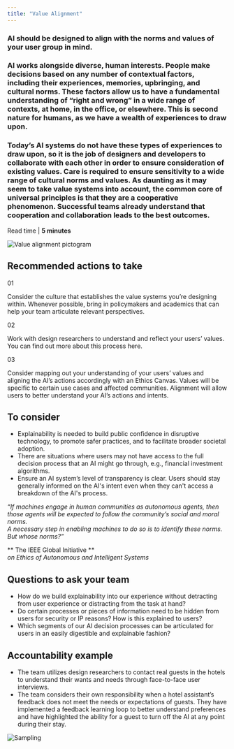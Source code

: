```yaml
---
title: "Value Alignment"
---
```



<Row className="opener">
<Column colMd={6} colLg={7}>

### AI should be designed to align with the norms and values of your user group in mind.
### AI works alongside diverse, human interests. People make decisions based on any number of contextual factors, including their experiences, memories, upbringing, and cultural norms. These factors allow us to have a fundamental understanding of “right and wrong” in a wide range of contexts, at home, in the office, or elsewhere. This is second nature for humans, as we have a wealth of experiences to draw upon.

### Today’s AI systems do not have these types of experiences to draw upon, so it is the job of designers and developers to collaborate with each other in order to ensure consideration of existing values. Care is required to ensure sensitivity to a wide range of cultural norms and values. As daunting as it may seem to take value systems into account, the common core of universal principles is that they are a cooperative phenomenon. Successful teams already understand that cooperation and collaboration leads to the best outcomes.

Read time | **5 minutes**

</Column>

<Column offsetLg={1} colMd={2} colLg={2}>

![Value alignment pictogram](../../images/ethics/value-alignment/Image_1.png)

</Column>
</Row>

<Row className="hr recommended">
<Column colSm={4}>

## Recommended actions to take

</Column>
<Column colMd={4} colLg={4}>

01

Consider the culture that establishes the value systems you’re designing within. Whenever possible, bring in policymakers and academics that can help your team articulate relevant perspectives.

</Column>
<Column colMd={4} colLg={4}>

02

Work with design researchers to understand and reflect your users’ values. You can find out more about this process here.

</Column>
<Column colMd={4} colLg={4}>

03

Consider mapping out your understanding of your users’ values and aligning the AI’s actions accordingly with an Ethics Canvas. Values will be specific to certain use cases and affected communities. Alignment will allow users to better understand your AI’s actions and intents.

</Column>
</Row>



<Row className="hr consider">
<Column colMd={6} colLg={7}>

## To consider

 - Explainability is needed to build public confidence in disruptive technology, to promote safer practices, and to facilitate broader societal adoption.
 - There are situations where users may not have access to the full decision process that an AI might go through, e.g., financial investment algorithms.
 - Ensure an AI system’s level of transparency is clear. Users should stay generally informed on the AI's intent even when they can't access a breakdown of the AI's process.


</Column>

<Column colSm={0} colMd={2} colLg={3} offsetMd={1} noGutterSm>
<Aside>

_“If machines engage in human communities as autonomous agents, then those agents will be expected to follow the community’s social and moral norms. <br/> A necessary step in enabling machines to do so is to identify these norms. But whose norms?”_

** The IEEE Global Initiative ** <br/>
_on Ethics of Autonomous and Intelligent Systems_

</Aside>
</Column>
</Row>



<Row className="questions">
<Column colMd={6} colLg={7}>

## Questions to ask your team

 - How do we build explainability into our experience without detracting from user experience or distracting from the task at hand?
 - Do certain processes or pieces of information need to be hidden from users for security or IP reasons? How is this explained to users?
 - Which segments of our AI decision processes can be articulated for users in an easily digestible and explainable fashion?


</Column>
</Row>



<Row className="example">
<Column colMd={6} colLg={7}>

## Accountability example

 - The team utilizes design researchers to contact real guests in the hotels to understand their wants and needs through face-to-face user interviews.
 - The team considers their own responsibility when a hotel assistant’s feedback does not meet the needs or expectations of guests. They have implemented a feedback learning loop to better understand preferences and have highlighted the ability for a guest to turn off the AI at any point during their stay.


</Column>
</Row>

![Sampling](../../images/ethics/value-alignment/Image_2.png)
